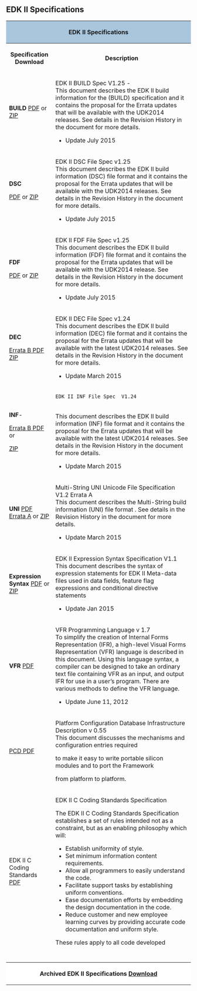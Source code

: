 == '''EDK II Specifications'''==


<div class="t_projects">

<table>
<tr>
    <th colspan="4" style="background-color:#a9c6dd">EDK II Specifications</th>
</tr>
    <tr>
        <th>Specification Download </th>
        <th>Description</th>
    </tr>
<tr></tr>


<tr>
<td>
'''BUILD'''
[https://sourceforge.net/projects/edk2/files/Specifications/Build_Spec_1_25.pdf/download PDF] or
[https://sourceforge.net/projects/edk2/files/Specifications/Build_Spec_1_25.zip/download ZIP]

</td>

    <td>
EDK II BUILD Spec  V1.25 - <br>
This document describes the EDK II build information for the (BUILD) specification and it contains the proposal for the Errata updates that will be available with the UDK2014 releases. See details in the Revision History in the document for more details. 
* Update July 2015
</td>
</tr>


<tr>
<td>
'''DSC'''

[https://sourceforge.net/projects/edk2/files/Specifications/DSC_Spec_1_25.pdf/download PDF] or
[https://sourceforge.net/projects/edk2/files/Specifications/DSC_Spec_1_25.zip/download ZIP]

</td>
<td>
EDK II DSC File Spec v1.25 <br>
This document describes the EDK II build information (DSC) file format and it contains the proposal for the Errata updates that will be available with the UDK2014 releases. See details in the Revision History in the document for more details.

* Update July 2015
</td>
</tr>

<tr>
<td>
'''FDF'''

[https://sourceforge.net/projects/edk2/files/Specifications/FDF_Spec_1_25.pdf/download PDF] or
[https://sourceforge.net/projects/edk2/files/Specifications/FDF_Spec_1_25.zip/download ZIP]

</td>
<td>
EDK II FDF File Spec v1.25 <br>
This document describes the EDK II build information (FDF) file format and it contains the proposal for the Errata updates that will be available with the UDK2014 release. See details in the Revision History in the document for more details.

* Update July 2015
</td>
</tr>
<tr>
<td>
'''DEC''' 

[http://sourceforge.net/projects/edk2/files/Specifications/DEC_Spec_1.24B.pdf/download Errata B PDF]
[http://sourceforge.net/projects/edk2/files/Specifications/DEC_Spec_1.24B.zip/download   ZIP]

</td>
<td>
EDK II DEC File Spec v1.24 <br>
This document describes the EDK II build information (DEC) file format and it contains the proposal for the Errata updates that will be available with the latest UDK2014 releases. See details in the Revision History in the document for more details. 

* Update March 2015
</td>
</tr>
<tr>
<td>
'''INF'''-

[http://sourceforge.net/projects/edk2/files/Specifications/INF_Spec_1.24B.pdf/download Errata B PDF] or

[http://sourceforge.net/projects/edk2/files/Specifications/INF_Spec_1.24B.zip/download   ZIP]

</td>
<td>
 EDK II INF File Spec  V1.24 
<br>
This document describes the EDK II build information (INF) file format and it contains the proposal for the Errata updates that will be available with the latest UDK2014 releases. See details in the Revision History in the document for more details.

* Update March 2015
</td>
</tr>

<tr>
<td>
'''UNI'''  
[http://sourceforge.net/projects/edk2/files/Specifications/UNI_File_Spec_v1_2_Errata_A.pdf/download PDF Errata A]
or
[http://sourceforge.net/projects/edk2/files/Specifications/UNI_File_Spec_v1_2_Errata_A.zip/download ZIP]

</td>
<td>
Multi-String UNI Unicode File Specification V1.2 Errata A <br>
This document describes the Multi-String build information (UNI) file format . See details in the Revision History in the document for more details.
* Update March 2015 
</td>
</tr>

<tr>
<td>
''' Expression Syntax'''  
[http://sourceforge.net/projects/edk2/files/Specifications/ExpressionSyntax_1.1.pdf/download PDF] 
or
[http://sourceforge.net/projects/edk2/files/Specifications/ExpressionSyntax_1.1.zip/download ZIP]

</td>
<td>
EDK II Expression Syntax Specification V1.1 <br>
This document describes the syntax of expression statements for EDK II Meta-data files used in data fields, feature flag expressions and conditional directive statements

* Update Jan 2015 
</td>
</tr>
<tr>
<td>
'''VFR'''
[https://sourceforge.net/projects/edk2/files/Specifications/VFR_V1.7.pdf/download PDF]
</td>
<td>
VFR Programming Language v 1.7  <br>
To simplify the creation of Internal Forms Representation (IFR), 
a high-level Visual Forms Representation (VFR) language is
described in this document.
Using this language syntax, a compiler can be designed to take an ordinary text file containing VFR as an input, and output IFR for use in a user’s program. There are various methods to define the VFR language. 

* Update June 11, 2012


</td>
</tr>




<tr>
<td>
[https://sourceforge.net/projects/edk2/files/Specifications/PCD_Infrastructure.pdf/download PCD  PDF]
</td>
<td>
Platform Configuration Database Infrastructure Description v 0.55 <br>
This document discusses the mechanisms and configuration entries required

to make it easy to write portable silicon modules and to port the Framework

from platform to platform. 
</td>


</tr>
<tr>
   <td>
EDK II C Coding Standards
[http://sourceforge.net/projects/edk2/files/Specifications/EDK2_C_Coding_Standards_2_0.pdf/download  PDF]
   </td>
   <td>
EDK II C Coding Standards Specification<br>



The EDK II C Coding Standards Specification establishes a set of rules intended not as a
constraint, but as an enabling philosophy which will:
* Establish uniformity of style.
* Set minimum information content requirements.
* Allow all programmers to easily understand the code.
* Facilitate support tasks by establishing uniform conventions.
* Ease documentation efforts by embedding the design documentation in the code.
* Reduce customer and new employee learning curves by providing accurate code documentation and uniform style.

These rules apply to all code developed
   </td>
</tr> 
<tr>
   <td>
   </td>
   <td>
   </td>
</tr> 
<tr>
   <td>
   </td>
   <td>
   </td>
</tr> 
<tr>
   <td>
   </td>
   <td>
   </td>
</tr> 
<tr>
   <td>
   </td>
   <td>
   </td>
</tr> 
<tr>

<th colspan="4" style="background-color:#ffffff">Archived EDK II Specifications  [[EDK-II-Specifications-Archived | Download]]
</th>
</tr>

</table>


